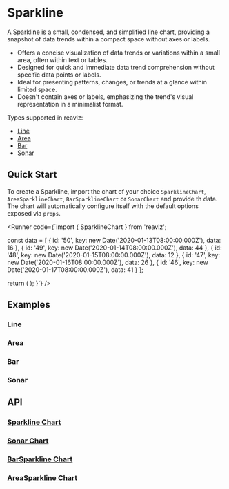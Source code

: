 
<Meta of={SparklineStory} />

# Sparkline

A Sparkline is a small, condensed, and simplified line chart, providing a snapshot of data trends within a compact space without axes or labels.

- Offers a concise visualization of data trends or variations within a small area, often within text or tables.
- Designed for quick and immediate data trend comprehension without specific data points or labels.
- Ideal for presenting patterns, changes, or trends at a glance within limited space.
- Doesn't contain axes or labels, emphasizing the trend's visual representation in a minimalist format.

Types supported in reaviz:
- [Line](/docs/charts/spark-line#line)
- [Area](/docs/charts/spark-line#area)
- [Bar](/docs/charts/spark-line#bar)
- [Sonar](/docs/charts/spark-line#sonar)

## Quick Start
To create a Sparkline, import the chart of your choice `SparklineChart`, `AreaSparklineChart`, `BarSparklineChart` or `SonarChart` and
provide th data. The chart will automatically configure itself with the default options exposed via `props`.

<Runner code={`import { SparklineChart } from 'reaviz';

  const data = [
    {
      id: '50',
      key: new Date('2020-01-13T08:00:00.000Z'),
      data: 16
    },
    {
      id: '49',
      key: new Date('2020-01-14T08:00:00.000Z'),
      data: 44
    },
    {
      id: '48',
      key: new Date('2020-01-15T08:00:00.000Z'),
      data: 12
    },
    {
      id: '47',
      key: new Date('2020-01-16T08:00:00.000Z'),
      data: 26
    },
    {
      id: '46',
      key: new Date('2020-01-17T08:00:00.000Z'),
      data: 41
    }
  ];

  return (
    <SparklineChart
      height={200}
      width={300}
      data={data}
    />
  );
}`}
/>

## Examples

### Line
<ToggleCanvas of={SparklineStory.Line} storybook="charts-sparkline--line" />

### Area
<ToggleCanvas of={SparklineStory.Area} storybook="charts-sparkline--area" />

### Bar
<ToggleCanvas of={SparklineStory.Bar} storybook="charts-sparkline--bar" />

### Sonar
<ToggleCanvas of={SparklineStory.Sonar} storybook="charts-sparkline--sonar" />

## API
### [Sparkline Chart](https://github.com/reaviz/reaviz/blob/master/src/SparklineChart/SparklineChart.tsx)
<PropsTable name="SparklineChart" />

### [Sonar Chart](https://github.com/reaviz/reaviz/blob/master/src/SonarChart/SonarChart.tsx)
<PropsTable name="SonarChart" />

### [BarSparkline Chart](https://github.com/reaviz/reaviz/blob/master/src/BarSparklineChart/BarSparklineChart.tsx)
<PropsTable name="BarSparklineChart" />

### [AreaSparkline Chart](https://github.com/reaviz/reaviz/blob/master/src/AreaSparklineChart/AreaSparklineChart.tsx)
<PropsTable name="AreaSparklineChart" />
